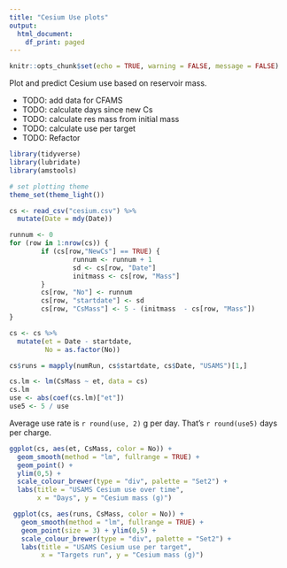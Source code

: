 ```yaml
---
title: "Cesium Use plots"
output:
  html_document:
    df_print: paged
---
```


```r
knitr::opts_chunk$set(echo = TRUE, warning = FALSE, message = FALSE)
```

Plot and predict Cesium use based on reservoir mass.

* TODO: add data for CFAMS
* TODO: calculate days since new Cs
* TODO: calculate res mass from initial mass
* TODO: calculate use per target
* TODO: Refactor


```r
library(tidyverse)
library(lubridate)
library(amstools)

# set plotting theme
theme_set(theme_light())
```

```r
cs <- read_csv("cesium.csv") %>%
  mutate(Date = mdy(Date))

runnum <- 0
for (row in 1:nrow(cs)) {
        if (cs[row,"NewCs"] == TRUE) {
                runnum <- runnum + 1
                sd <- cs[row, "Date"]
                initmass <- cs[row, "Mass"]
        }
        cs[row, "No"] <- runnum
        cs[row, "startdate"] <- sd
        cs[row, "CsMass"] <- 5 - (initmass  - cs[row, "Mass"])
}

cs <- cs %>%
  mutate(et = Date - startdate,
         No = as.factor(No))

cs$runs = mapply(numRun, cs$startdate, cs$Date, "USAMS")[1,]
```

```r
cs.lm <- lm(CsMass ~ et, data = cs)
cs.lm
use <- abs(coef(cs.lm)["et"])
use5 <- 5 / use 
```

Average use rate is `r round(use, 2)` g per day. That's `r round(use5)` days per charge.

```r
ggplot(cs, aes(et, CsMass, color = No)) +
  geom_smooth(method = "lm", fullrange = TRUE) +
  geom_point() +
  ylim(0,5) +
  scale_colour_brewer(type = "div", palette = "Set2") +
  labs(title = "USAMS Cesium use over time",
       x = "Days", y = "Cesium mass (g)")

 ggplot(cs, aes(runs, CsMass, color = No)) +
   geom_smooth(method = "lm", fullrange = TRUE) +
   geom_point(size = 3) + ylim(0,5) +
   scale_colour_brewer(type = "div", palette = "Set2") +
   labs(title = "USAMS Cesium use per target",
        x = "Targets run", y = "Cesium mass (g)")
```
